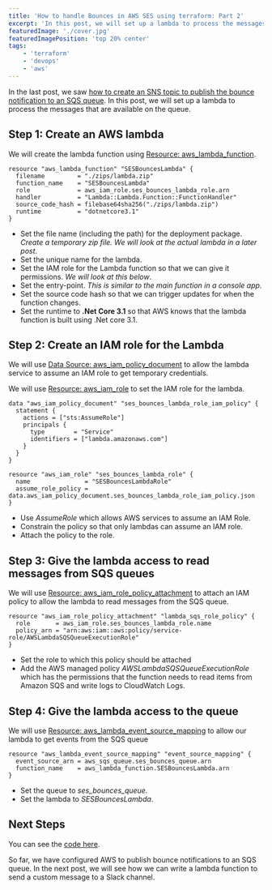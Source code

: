 ```yaml
---
title: 'How to handle Bounces in AWS SES using terraform: Part 2'
excerpt: 'In this post, we will set up a lambda to process the messages that are available on the queue'
featuredImage: './cover.jpg'
featuredImagePosition: 'top 20% center'
tags:
    - 'terraform'
    - 'devops'
    - 'aws'
---
```


In the last post, we saw [how to create an SNS topic to publish the bounce notification to an SQS queue](./handle-bounces-ses-terraform). In this post, we will set up a lambda to process the messages that are available on the queue.

## Step 1: Create an AWS lambda

We will create the lambda function using [Resource: aws_lambda_function](https://registry.terraform.io/providers/hashicorp/aws/latest/docs/resources/lambda_function).

```hcl
resource "aws_lambda_function" "SESBouncesLambda" {
  filename         = "./zips/lambda.zip"
  function_name    = "SESBouncesLambda"
  role             = aws_iam_role.ses_bounces_lambda_role.arn
  handler          = "Lambda::Lambda.Function::FunctionHandler"
  source_code_hash = filebase64sha256("./zips/lambda.zip")
  runtime          = "dotnetcore3.1"
}
```

-   Set the file name (including the path) for the deployment package. _Create a temporary zip file. We will look at the actual lambda in a later post_.
-   Set the unique name for the lambda.
-   Set the IAM role for the Lambda function so that we can give it permissions. _We will look at this below_.
-   Set the entry-point. _This is similar to the main function in a console app_.
-   Set the source code hash so that we can trigger updates for when the function changes.
-   Set the runtime to **.Net Core 3.1** so that AWS knows that the lambda function is built using .Net core 3.1.

## Step 2: Create an IAM role for the Lambda

We will use [Data Source: aws_iam_policy_document](https://registry.terraform.io/providers/hashicorp/aws/latest/docs/data-sources/iam_policy_document) to allow the lambda service to assume an IAM role to get temporary credentials.

We will use [Resource: aws_iam_role](https://registry.terraform.io/providers/hashicorp/aws/latest/docs/resources/iam_role) to set the IAM role for the lambda.

```hcl
data "aws_iam_policy_document" "ses_bounces_lambda_role_iam_policy" {
  statement {
    actions = ["sts:AssumeRole"]
    principals {
      type        = "Service"
      identifiers = ["lambda.amazonaws.com"]
    }
  }
}

resource "aws_iam_role" "ses_bounces_lambda_role" {
  name               = "SESBouncesLambdaRole"
  assume_role_policy = data.aws_iam_policy_document.ses_bounces_lambda_role_iam_policy.json
}
```

-   Use _AssumeRole_ which allows AWS services to assume an IAM Role.
-   Constrain the policy so that only lambdas can assume an IAM role.
-   Attach the policy to the role.

## Step 3: Give the lambda access to read messages from SQS queues

We will use [Resource: aws_iam_role_policy_attachment](https://registry.terraform.io/providers/hashicorp/aws/latest/docs/resources/iam_role_policy_attachment) to attach an IAM policy to allow the lambda to read messages from the SQS queue.

```hcl
resource "aws_iam_role_policy_attachment" "lambda_sqs_role_policy" {
  role       = aws_iam_role.ses_bounces_lambda_role.name
  policy_arn = "arn:aws:iam::aws:policy/service-role/AWSLambdaSQSQueueExecutionRole"
}
```

-   Set the role to which this policy should be attached
-   Add the AWS managed policy _AWSLambdaSQSQueueExecutionRole_ which has the permissions that the function needs to read items from Amazon SQS and write logs to CloudWatch Logs.

## Step 4: Give the lambda access to the queue

We will use [Resource: aws_lambda_event_source_mapping](https://registry.terraform.io/providers/hashicorp/aws/latest/docs/resources/lambda_event_source_mapping) to allow our lambda to get events from the SQS queue

```hcl
resource "aws_lambda_event_source_mapping" "event_source_mapping" {
  event_source_arn = aws_sqs_queue.ses_bounces_queue.arn
  function_name    = aws_lambda_function.SESBouncesLambda.arn
}
```

-   Set the queue to _ses_bounces_queue._
-   Set the lambda to _SESBouncesLambda_.

## Next Steps

You can see the [code here](https://github.com/AnkurSheel/ses-bounces).

So far, we have configured AWS to publish bounce notifications to an SQS queue. In the next post, we will see how we can write a lambda function to send a custom message to a Slack channel.
